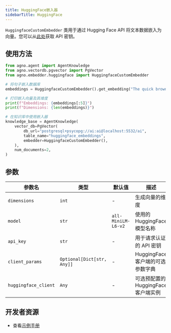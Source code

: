 ```yaml
---
title: HuggingFace嵌入器
sidebarTitle: HuggingFace
---
```

``HuggingfaceCustomEmbedder`` 类用于通过 Hugging Face API 将文本数据嵌入为向量。您可以从[此处](https://huggingface.co/settings/tokens)获取 API 密钥。

## 使用方法

````python cookbook/embedders/huggingface_embedder.py
from agno.agent import AgentKnowledge
from agno.vectordb.pgvector import PgVector
from agno.embedder.huggingface import HuggingfaceCustomEmbedder

# 将句子嵌入数据库
embeddings = HuggingfaceCustomEmbedder().get_embedding("The quick brown fox jumps over the lazy dog.")

# 打印嵌入向量及其维度
print(f"Embeddings: {embeddings[:5]}")
print(f"Dimensions: {len(embeddings)}")

# 在知识库中使用嵌入器
knowledge_base = AgentKnowledge(
    vector_db=PgVector(
        db_url="postgresql+psycopg://ai:ai@localhost:5532/ai",
        table_name="huggingface_embeddings",
        embedder=HuggingfaceCustomEmbedder(),
    ),
    num_documents=2,
)
````

## 参数

| 参数名               | 类型                       | 默认值            | 描述                                                         |
| -------------------- | -------------------------- | ------------------ | ------------------------------------------------------------ |
| ``dimensions``    | ``int``          | -                  | 生成向量的维度                                               |
| ``model``    | ``str``          | ``all-MiniLM-L6-v2``  | 使用的 HuggingFace 模型名称                                  |
| ``api_key``    | ``str``          | -                  | 用于请求认证的 API 密钥                                      |
| ``client_params``    | ``Optional[Dict[str, Any]]``         | -                  | HuggingFace 客户端的可选参数字典                             |
| ``huggingface_client``   | ``Any``         | -                  | 可选预配置的 HuggingFace 客户端实例                          |

## 开发者资源
- 查看[示例手册](https://github.com/agno-agi/agno/blob/main/cookbook/agent_concepts/knowledge/embedders/huggingface_embedder.py)